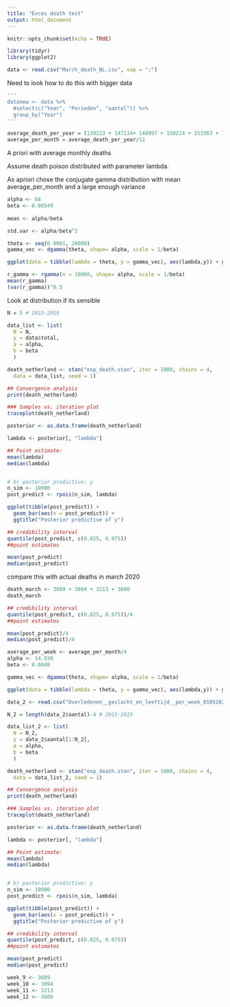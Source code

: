 ```yaml
---
title: "Exces death test"
output: html_document
---
```


```r
knitr::opts_chunk$set(echo = TRUE)
```
```r
library(tidyr)
library(ggplot2)
```

```r
data <- read.csv("March_death_NL.csv", sep = ";")
```

Need to look how to do this with bigger data
```r
'''
datanew <- data %>%
  #select(c("Year", "Perioden", "aantal")) %>%
  group_by("Year")
'''
```

```r
average_death_per_year = (139223 + 147134+ 148997 + 150214 + 153363 + 151793)/6
average_per_month = average_death_per_year/12
```
A priori with average monthly deaths 

Assume death poison distributed with parameter lambda. 

As apriori chose the conjugate gamma distribution with mean average_per_month and a large enough variance

```r
alpha <- 68
beta <- 0.00549
  
mean <- alpha/beta

std.var <- alpha/beta^2

theta <- seq(0.0001, 20000)
gamma_vec <- dgamma(theta, shape= alpha, scale = 1/beta)
```
```r
ggplot(data = tibble(lambda = theta, y = gamma_vec), aes(lambda,y)) + geom_line()
```
```r
r_gamma <- rgamma(n = 10000, shape= alpha, scale = 1/beta)
mean(r_gamma)
(var(r_gamma))^0.5
```

Look at distribution if its sensible

```r
N = 5 # 2015-2019
```

```r
data_list <- list(
  N = N, 
  y = data$total, 
  a = alpha,
  b = beta
  )

```

```r
death_netherland <- stan("exp_death.stan", iter = 1000, chains = 4,
  data = data_list, seed = 1)

```
```r
## Convergence analysis
print(death_netherland)

### Samples vs. iteration plot
traceplot(death_netherland)

posterior <- as.data.frame(death_netherland)

lambda <- posterior[, "lambda"]
```

```r
## Point estimate:
mean(lambda)
median(lambda)


# b) posterior predictive: y
n_sim <- 10000
post_predict <- rpois(n_sim, lambda)

ggplot(tibble(post_predict)) +
  geom_bar(aes(x = post_predict)) +
  ggtitle("Posterior predictive of y")

## credibility interval
quantile(post_predict, c(0.025, 0.975))
##point estimates

mean(post_predict)
median(post_predict)
```

compare this with actual deaths in march 2020

```r
death_march <- 3089 + 3094 + 3213 + 3600
death_march
```
```r
## credibility interval
quantile(post_predict, c(0.025, 0.975))/4
##point estimates

mean(post_predict)/4
median(post_predict)/4
```

```r
average_per_week <- average_per_month/4
alpha <- 14.938
beta <- 0.0048
```


```r
gamma_vec <- dgamma(theta, shape= alpha, scale = 1/beta)

ggplot(data = tibble(lambda = theta, y = gamma_vec), aes(lambda,y)) + geom_line()
```

```r
data_2 <- read.csv("Overledenen__geslacht_en_leeftijd__per_week_01052020_141422.csv", sep = ";")
```

```r
N_2 = length(data_2$aantal)-4 # 2015-2019
```

```r
data_list_2 <- list(
  N = N_2, 
  y = data_2$aantal[1:N_2], 
  a = alpha,
  b = beta
  )

```

```r
death_netherland <- stan("exp_death.stan", iter = 1000, chains = 4,
  data = data_list_2, seed = 1)

```
```r
## Convergence analysis
print(death_netherland)

### Samples vs. iteration plot
traceplot(death_netherland)

posterior <- as.data.frame(death_netherland)

lambda <- posterior[, "lambda"]
```

```r
## Point estimate:
mean(lambda)
median(lambda)


# b) posterior predictive: y
n_sim <- 10000
post_predict <- rpois(n_sim, lambda)

ggplot(tibble(post_predict)) +
  geom_bar(aes(x = post_predict)) +
  ggtitle("Posterior predictive of y")

## credibility interval
quantile(post_predict, c(0.025, 0.975))
##point estimates

mean(post_predict)
median(post_predict)
```

```r
week_9 <- 3089 
week_10 <- 3094
week_11 <- 3213 
week_12 <- 3600
```

